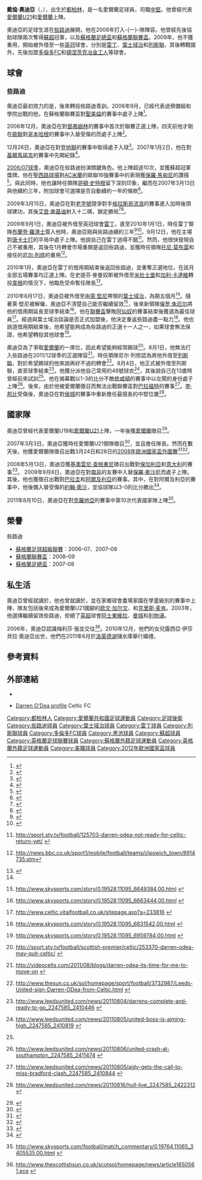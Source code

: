 {{noteTA
|G1=足球
|G2=FAcup
|G3=蘇超
|G4=列斯聯
|G5=uefa
|T=zh-hans:达伦·奥戴;zh-hk:戴倫·奧迪亞;zh-tw:達倫·奧戴;
|1=zh-hans:达伦·奥戴;zh-hk:戴倫·奧迪亞;zh-tw:達倫·奧戴;
|2=zh-hans:奥戴;zh-hk:奧迪亞;zh-tw:奧戴;
|3=zh-hans:圣西罗球场;zh-hk:聖西路球場;zh-tw:聖西羅球場;
|4=zh-hans:保罗·马尔蒂尼;zh-hk:保羅·馬甸尼;zh-tw:保羅·馬爾蒂尼;
|5=zh-hans:埃登·麦克格迪;zh-hk:艾登·麥基迪;zh-tw:埃登·麥克格迪;
|6=zh-hans:布伦达·罗杰斯;zh-hk:布蘭登·羅渣士;zh-tw:布倫達·羅傑斯;
|7=zh-hans:加里·卡尔德威尔;zh-hk:加利·卡達維;zh-tw:加里·卡爾德威爾;
|8=zh-hans:罗伊·基恩;zh-hk:萊·堅尼;zh-tw:羅伊·基恩;
|9=zh-hans:吉奥瓦尼·特拉帕托尼;zh-hk:基奧雲尼·查帕東尼;zh-tw:吉奧瓦尼·特拉帕托尼;
|10=zh-hans:保罗·麦克谢恩;zh-hk:保羅·麥沙尼;zh-tw:保羅·麥克謝恩;
|11=zh-hans:约翰·奥谢;zh-hk:約翰·奧沙;zh-tw:約翰·奧謝;
|12=zh-tw:頓涅茨克冶金工人;zh-hk:當尼斯克;
}}
{{Infobox football biography
| playername          = 戴倫·奧迪亞<br>''Darren O'Dea''
| image       = Darren O'Dea 2011.jpg
| image_size  = 200
| caption             =
| fullname            = Darren O'Dea
| dateofbirth         = {{birth date and age|1987|2|4|df=yes}}
| cityofbirth         = [[都柏林|都柏林]]
| countryofbirth      = [[愛爾蘭|愛爾蘭]]
| height              = {{height|m=1.85}}
| position            = [[中堅|中堅]]、[[左閘|左閘]]
| currentclub = [[凯尔特人足球俱乐部|凯尔特人U18]] (manager)
| clubnumber = 
| youthyears1         =
| youthyears2         = 2005–2006
| youthclubs1         = {{Link-en|農場家園|Home Farm F.C.}}
| youthclubs2         = [[些路迪足球會|些路迪]]
| years1              = 2006–2012
| clubs1              = [[些路迪足球會|些路迪]]
| caps1               = 49
| goals1              = 4
| years2              = 2009
| clubs2              = → [[雷丁足球會|雷丁]]
| caps2               = 8
| goals2              = 0
| years3              = 2010–2011
| clubs3              = → [[葉士域治足球會|葉士域治]]
| caps3               = 20
| goals3              = 0
| years4              = 2011–2012
| clubs4              = → [[列斯聯足球會|列斯聯]]
| caps4               = 35
| goals4              = 2
| years5              = 2012-2013
| clubs5              = [[多倫多足球俱樂部|多倫多FC]]
| caps5               = 26
| goals5              = 1
| years6              = 2013-2014
| clubs6              = [[頓涅茨克冶金工人足球俱樂部|頓涅茨克冶金工人]]
| caps6                = 16
| goals6              = 2
| years7 = 2014–2015
| clubs7 = [[黑池足球會|黑池]]
| caps7 = 19
| goals7 = 0
| years8 = 2015
| clubs8 = [[孟買城足球會|孟買城]]
| caps8 = 9
| goals8 = 0
| years9 = 2016–2019
| clubs9 = [[邓迪足球俱乐部|邓迪]]
| caps9 = 88
| goals9 = 4
| years10 = 2019
| clubs10 = {{le|East Kilbride F.C.||East Kilbride}}
| caps10 = 0
| goals10 = 0
| totalcaps = 270
| totalgoals = 13
| nationalyears1      = 2007–2008
| nationalteam1       = [[愛爾蘭21歲以下國家足球隊|愛爾蘭U21]]
| nationalcaps1       = 10
| nationalgoals1      = 1
| nationalyears3 = 2009–2013
| nationalteam3 = [[愛爾蘭國家足球隊|愛爾蘭]]
| nationalcaps3 = 20
| nationalgoals3 = 1
| club-update         = 2015年4月6日 (一) 05:57 (UTC)
| nationalteam-update = 2015年4月6日 (一) 05:57 (UTC)
}}

'''戴倫·奧迪亞'''（{{lang-en|'''Darren O'Dea'''}}，{{bd|1987年|11月23日|catIdx=O'Dea ,Darren}}），出生於[[都柏林|都柏林]]，是一名愛爾蘭足球員，司職[[中堅|中堅]]。他曾經代表[[愛爾蘭21歲以下國家足球隊|愛爾蘭U21]]和[[愛爾蘭國家足球隊|愛爾蘭]]上陣。

奧迪亞的足球生涯在[[些路迪足球會|些路迪]]展開，他在2006年打入-{一}-隊陣容。他曾經先後協助球隊兩次奪得[[蘇格蘭足球超級聯賽|蘇超]]冠軍，以及[[蘇格蘭足總盃|蘇格蘭足總盃]]和[[蘇格蘭聯賽盃|蘇格蘭聯賽盃]]。2009年，他不獲重用，開始被外借至一些[[英格蘭足球冠軍聯賽|英冠]]球會，分別是[[雷丁足球會|雷丁]]、[[葉士域治足球會|葉士域治]]和[[列斯聯足球會|列斯聯]]，其後轉戰國外，先後加盟[[多倫多足球俱樂部|多倫多FC]]和[[頓涅茨克冶金工人足球俱樂部|頓涅茨克冶金工人]]等球會。

==球會==
===些路迪===
奧迪亞最初效力的是{{Link-en|農場家園|Home Farm F.C.}}，後來轉投些路迪青訓。2006年9月，已經代表過預備組和學院出戰的他，在蘇格蘭聯賽盃對[[聖美倫足球會|聖美倫]]的賽事中處子上陣<ref name="debut">{{en}}{{cite news | url=http://news.bbc.co.uk/sport1/hi/football/scot_cups/5356384.stm | publisher=BBC Sport | title=Celtic 2–0 St Mirren | date=19 September 2006 | accessdate=1 September 2009 | archive-date=2012-08-19 | archive-url=https://www.webcitation.org/6A1ZAbrbc?url=http://news.bbc.co.uk/sport2/hi/football/scot_cups/5356384.stm | dead-url=no }}</ref>。

2006年12月，奧迪亞在對[[鄧弗姆林足球會|鄧弗姆林]]的賽事中首次於聯賽正選上陣，四天前他才剛在[[歐洲聯賽冠軍盃|歐聯]]對[[哥本哈根足球會|哥本哈根]]的賽事中入替受傷的{{Link-en|史提芬·麥曼奴斯|Stephen McManus}}而處子上陣<ref>{{en}}{{cite news | url=http://sport.scotsman.com/topics.cfm?tid=829&id=1873212006 | publisher=The Scotsman | title=Bright O'Dea is in the zone for Old Firm debut | date=17 December 2006 | accessdate=28 December 2006 | archive-date=2012-08-21 | archive-url=https://www.webcitation.org/6A4mDlth6?url=http://www.scotsman.com/sport/football/top-football-stories/bright-o-dea-is-in-the-zone-for-old-firm-debut-1-1418014 | dead-url=no }}</ref>。

12月26日，奧迪亞在對[[登地聯足球會|登地聯]]的賽事中取得處子入球<ref>{{en}}{{cite news | url=http://news.bbc.co.uk/sport2/hi/football/scot_prem/6207775.stm | publisher=[[BBC_Sport|BBC Sport]] | title=Celtic 2–2 Dundee Utd | date=26 December 2006 | accessdate=28 December 2006 | archive-date=2012-08-19 | archive-url=https://www.webcitation.org/6A1ZDrNqD?url=http://news.bbc.co.uk/sport2/hi/football/scot_prem/6207775.stm | dead-url=no }}</ref>。2007年1月2日，他在對[[基爾馬諾克足球會|基爾馬諾克]]的賽事中先開紀錄<ref>{{en}}{{cite news | url=http://news.bbc.co.uk/sport1/hi/football/scot_prem/6221003.stm | publisher=BBC Sport | title=Celtic 2–0 Kilmarnock | date=2 January 2007 | accessdate=1 September 2009 | archive-date=2012-08-19 | archive-url=https://www.webcitation.org/6A1ZEejdS?url=http://news.bbc.co.uk/sport2/hi/football/scot_prem/6221003.stm | dead-url=no }}</ref>。

[[2006年至2007年蘇格蘭足球超級聯賽|2006/07球季]]，奧迪亞在些路迪扮演關鍵角色。他上陣超過10次，並獲蘇超冠軍獎牌。他在[[聖西路球場|聖西路球場]]對[[AC米蘭足球會|AC米蘭]]的歐聯16強賽事中的表現獲[[保羅·馬甸尼|保羅·馬甸尼]]的讚揚<ref>{{en}}{{citenews|title=Shyberry to San Siro and O'Dea has hunger for more|url=http://www.eveningtimes.co.uk/search/display.var.1248131.0.shyberry_to_san_siro_and_odea_has_hunger_for_more.php|publisher=Evening Times |date=9 March 2007}}</ref>。與此同時，他也讓時任領隊[[哥頓·史特根|哥頓·史特根]]留下深刻印象，繼而在2007年3月13日與他續約三年，附加球會可選擇是否自動續約一年的條款<ref>{{en}}{{cite news | url=http://news.bbc.co.uk/sport1/hi/football/teams/c/celtic/6444857.stm | publisher=BBC Sport | title=O'Dea signs new deal with Celtic | date=13 March 2007 | accessdate=1 September 2009 | archive-date=2012-08-19 | archive-url=https://www.webcitation.org/6A1ZKRG4o?url=http://news.bbc.co.uk/sport2/hi/football/teams/c/celtic/6444857.stm | dead-url=no }}</ref>。

2009年3月15日，奧迪亞在對[[老字號_(足球)|老字號]]競爭對手[[格拉斯哥流浪足球會|格拉斯哥流浪]]的賽事進入加時後頭球建功，其後[[艾登·麥基迪|艾登·麥基迪]]射入十二碼，鎖定勝局<ref>{{en}}{{cite news | url=http://news.bbc.co.uk/sport2/hi/football/scot_cups/7941624.stm | title=Celtic 2–0 Rangers | date=15 March 2009 | publisher=BBC Sport | accessdate=19 March 2009 | archive-date=2009-03-16 | archive-url=https://web.archive.org/web/20090316071250/http://news.bbc.co.uk/sport2/hi/football/scot_cups/7941624.stm | dead-url=no }}</ref><ref>{{en}}{{cite web |url=http://video.stv.tv/bc/sport-football-20090316-darren-o%27dea-celtic/ |title=存档副本 |accessdate=2011-08-23 |deadurl=yes |archiveurl=https://archive.is/20120720120331/http://video.stv.tv/bc/sport-football-20090316-darren-o'dea-celtic/ |archivedate=2012-07-20 }}</ref>。

2009年9月1日，奧迪亞被外借至英冠球會[[雷丁足球會|雷丁]]，直至2010年1月1日，時任雷丁領隊[[布蘭登·羅渣士|布蘭登·羅渣士]]簽入他時，奧迪亞剛與些路迪續約三年<ref>{{en}}{{cite news | url=http://www.readingfc.co.uk/page/NewsDetail/0,,10306~1784039,00.html | title=Confirmed: O'Dea signs on loan | date=1 September 2009 | work=readingfc.co.uk | accessdate=1 September 2009 | deadurl=yes | archiveurl=https://web.archive.org/web/20090904030343/http://www.readingfc.co.uk/page/NewsDetail/0,,10306~1784039,00.html | archivedate=2009年9月4日 }}</ref><ref>{{en}}{{cite news | url=http://news.bbc.co.uk/sport1/hi/football/teams/c/celtic/8230864.stm | title=Celtic duo eyed by English clubs | date=1 September 2009 | publisher=BBC Sport | accessdate=1 September 2009}}</ref>。9月12日，他在主場對[[唐卡士打足球會|唐卡士打]]的平局中處子上陣。他說自己在雷丁過得不錯<ref>{{en}}http://sport.stv.tv/football/125703-darren-odea-not-ready-for-celtic-return-yet/ {{Wayback|url=http://sport.stv.tv/football/125703-darren-odea-not-ready-for-celtic-return-yet/ |date=20120406071314 }}</ref>。然而，他很快發現自己不被重用，其後在1月轉會市場重開是返回些路迪，並獲時任領隊[[托尼·莫布雷|托尼·莫布雷]]和接任的[[尼尔·列侬|尼尔·列侬]]的重用<ref name="news.bbc.co.uk">{{en}}http://news.bbc.co.uk/sport1/mobile/football/teams/i/ipswich_town/8914735.stm</ref>。

2010年1月，奧迪亞在雷丁的借用期結束後返回些路迪，並重奪正選地位，在該月全部五場賽事均正選上陣。在史提芬·麥曼奴斯被外借至[[米杜士堡足球會|米杜士堡]]和[[加利·卡達維|加利·卡達維]]轉投[[韋根足球會|韋根]]的情況下，他臨危受命暫任隊長<ref>{{en}}{{citenews|title=Celtic will allow manager Tony Mowbray to sign striker and defender|url=http://www.guardian.co.uk/football/2010/jan/28/tony-mowbray-celtic-transfer-window|publisher=The Guardian|date=28 January 2010|first=Ewan|last=Murray|accessdate=1 May 2010|archive-date=2010-04-16|archive-url=https://web.archive.org/web/20100416092857/http://www.guardian.co.uk/football/2010/jan/28/tony-mowbray-celtic-transfer-window|dead-url=no}}</ref>。

2010年8月17日，奧迪亞被外借至由[[萊·堅尼|萊·堅尼]]帶領的[[葉士域治足球會|葉士域治]]，為期五個月<ref name="news.bbc.co.uk"/>。隨著萊·堅尼被解僱，奧迪亞不清楚自己能否繼續留效<ref>{{en}}http://www.skysports.com/story/0,19528,11095_6649384,00.html {{WebCite|url=https://www.webcitation.org/6A1ZTFbd5?url=http://www.skysports.com/story/0,19528,11095_6649384,00.html |date=20120819031436 |dateformat=iso }}</ref>，後來新領隊[[保罗·朱厄尔|保罗·朱厄尔]]將他的借用期延長至球季結束<ref>{{en}}http://www.skysports.com/story/0,19528,11095_6663444,00.html {{Wayback|url=http://www.skysports.com/story/0,19528,11095_6663444,00.html |date=20160305141439 }}</ref>。他在[[英格蘭聯賽盃|聯賽盃]]擊敗[[阿仙奴足球會|阿仙奴]]的賽事結束後獲選為最佳球員<ref>{{en}}http://www.celtic.vitalfootball.co.uk/sitepage.asp?a=233816 {{Wayback|url=http://www.celtic.vitalfootball.co.uk/sitepage.asp?a=233816 |date=20111004195343 }}</ref>。經過與葉士域治談論是否正式加盟後，他決定重返些路迪盡一點力<ref>{{en}}http://www.skysports.com/story/0,19528,11095_6831542,00.html {{WebCite|url=https://www.webcitation.org/6A1ZVNEeA?url=http://www.skysports.com/story/0,19528,11095_6831542,00.html |date=20120819031508 |dateformat=iso }}</ref>。他也說道借用期結束後，他希望能夠成為些路迪的正選十一人之一，如果球會無法保證，他希望轉投其他球會<ref>{{en}}http://www.skysports.com/story/0,19528,11095_6959784,00.html {{WebCite|url=https://www.webcitation.org/6A1ZWFRVl?url=http://www.skysports.com/story/0,19528,11095_6959784,00.html |date=20120819031520 |dateformat=iso }}</ref>。

奧迪亞為了爭取[[愛爾蘭國家足球隊|愛爾蘭]]的一席位，因此希望能夠經常踢球<ref>{{en}}http://sport.stv.tv/football/scottish-premier/celtic/253370-darren-odea-may-quit-celtic/ {{WebCite|url=https://www.webcitation.org/6A1ZXHeBQ?url=http://sport.stv.tv/football/clubs/celtic/253370-darren-odea-may-quit-celtic/ |date=20120819031536 |dateformat=iso }}</ref>。8月1日，他無法打入些路迪在2011/12球季的正選陣容<ref>{{en}}http://videocelts.com/2011/08/blogs/darren-odea-its-time-for-me-to-move-on {{WebCite|url=https://www.webcitation.org/6A1ZYW3A4?url=http://videocelts.com/2011/08/blogs/darren-odea-its-time-for-me-to-move-on |date=20120819031554 |dateformat=iso }}</ref>。時任領隊尼尔·列侬認為將他外借至[[列斯聯足球會|列斯聯]]，對於希望踢球的他來說再好不過的轉會<ref>{{en}}http://www.thesun.co.uk/sol/homepage/sport/football/3732987/Leeds-United-sign-Darren-ODea-from-Celtic.html {{Wayback|url=http://www.thesun.co.uk/sol/homepage/sport/football/3732987/Leeds-United-sign-Darren-ODea-from-Celtic.html |date=20151223174451 }}</ref>。8月4日，他正式被外借至列斯聯，直至球季結束<ref name="#1">{{en}}http://www.leedsunited.com/news/20110804/darrens-complete-and-ready-to-go_2247585_2410446 {{Wayback|url=http://www.leedsunited.com/news/20110804/darrens-complete-and-ready-to-go_2247585_2410446 |date=20150910072317 }}</ref>。他獲分派他自己常用的48號球衣<ref>{{en}}http://www.leedsunited.com/news/20110805/united-boss-is-aiming-high_2247585_2410819 {{Webarchive|url=https://archive.is/20120906015258/http://www.leedsunited.com/news/20110805/united-boss-is-aiming-high_2247585_2410819 |date=2012-09-06 }}</ref>，其後說自己在13歲時曾經前來試訓<ref name="#1"/>。他在揭幕戰以1-3的比分不敵[[修咸頓足球會|修咸頓]]的賽事中以左閘的身份處子上陣<ref>{{en}}http://www.leedsunited.com/news/20110806/united-crash-at-southampton_2247585_2411474 {{Wayback|url=http://www.leedsunited.com/news/20110806/united-crash-at-southampton_2247585_2411474 |date=20120209042157 }}</ref>。後來，由於他被愛爾蘭徵召而無法出戰聯賽盃對[[巴拉福特足球會|巴拉福特]]的賽事<ref>{{en}}http://www.leedsunited.com/news/20110805/aidy-gets-the-call-to-miss-bradford-clash_2247585_2410844 {{Wayback|url=http://www.leedsunited.com/news/20110805/aidy-gets-the-call-to-miss-bradford-clash_2247585_2410844 |date=20160304111943 }}</ref>。[[李·邦比|李·邦比]]受傷後，奧迪亞在對[[侯城足球會|侯城]]的賽事中重新擔任最擅長的中堅位置<ref>{{en}}http://www.leedsunited.com/news/20110816/hull-live_2247585_2422312 {{Wayback|url=http://www.leedsunited.com/news/20110816/hull-live_2247585_2422312 |date=20120930113105 }}</ref>。

==國家隊==
奧迪亞曾經代表愛爾蘭U19和[[愛爾蘭21歲以下國家足球隊|愛爾蘭U21]]上陣，一年後獲[[愛爾蘭國家足球隊|愛爾蘭]]徵召<ref>{{en}}{{cite news | url=http://www.fai.ie/index.php?option=com_content&task=view&id=1814&Itemid=9 | title=Staunton introduces two more newcomers for Croke Park matches | date=15 March 2007 | publisher=Football Association of Ireland | accessdate=24 March 2007 | archive-date=2012-08-19 | archive-url=https://www.webcitation.org/6A1ZnhUVZ?url=http://www.fai.ie/index.php?option=com_content | dead-url=no }}</ref>。

2007年3月3日，奧迪亞獲時任愛爾蘭U21領隊{{Link-en|唐·吉文斯|Don Givens}}徵召<ref>{{en}}{{cite news | url=http://www.fai.ie/index.php?option=com_content&task=view&id=1811 | title=Darren O'Dea a hit for Celtic and happy to sign an extended contract | date=14 March 2007 | publisher=Football Association of Ireland | accessdate=24 March 2007 | archive-date=2012-08-19 | archive-url=https://www.webcitation.org/6A1ZoIvQ4?url=http://www.fai.ie/index.php?option=com_content | dead-url=no }}</ref>，並且擔任隊長。然而在數天後，他獲愛爾蘭隊徵召出戰3月24日和28日的[[2008年歐洲國家盃外圍賽|2008年歐洲國家盃外圍賽]]<ref>{{en}}{{cite news | url=http://news.bbc.co.uk/sport2/hi/football/internationals/6456103.stm | title=Keogh comes in for injured Folan | date=18 March 2007 | publisher=BBC Sport | accessdate=1 September 2009 | archive-date=2012-08-19 | archive-url=https://www.webcitation.org/6A1ZosQTY?url=http://news.bbc.co.uk/sport2/hi/football/internationals/6456103.stm | dead-url=no }}</ref><ref>{{en}}{{citenews|title=Celtic goal hero Darren O'Dea called into Ireland squad|url=http://www.eveningtimes.co.uk/search/display.var.2495843.0.celtic_goal_hero_darren_odea_called_into_ireland_squad.php|publisher=Evening Times |date=16 March 2009}}</ref>。

2008年5月13日，奧迪亞獲[[基奧雲尼·查帕東尼|基奧雲尼·查帕東尼]]徵召出戰對[[保加利亞國家足球隊|保加利亞]]和[[意大利國家足球隊|意大利]]的賽事<ref>{{en}}{{cite news | url=http://news.bbc.co.uk/sport1/hi/football/internationals/7398975.stm | title=Keeper Kiely in Republic return | date=13 May 2008 | publisher=BBC Sport | accessdate=15 May 2008 | archive-date=2012-08-19 | archive-url=https://www.webcitation.org/6A1ZpfKyp?url=http://news.bbc.co.uk/sport2/hi/football/internationals/7398975.stm | dead-url=no }}</ref>。
2009年9月8日，奧迪亞在對[[南非國家足球隊|南非]]的友賽中入替[[保羅·麥沙尼|保羅·麥沙尼]]而處子上陣。其後，他也獲徵召出戰對[[巴拉圭國家足球隊|巴拉圭]]和[[阿爾及利亞國家足球隊|阿爾及利亞]]的賽事。其中，在對阿爾及利亞的賽事中，他後備入替受傷的[[約翰·奧沙|約翰·奧沙]]，並協球隊以3-0的比分勝出<ref>{{en}}{{citenews|title=Ireland stun Algeria with three superb goals!|url=http://www.fai.ie/index.php?option=com_content&view=article&id=101006:ireland-stun-algeria-with-three-superb-goals-&catid=1:senior-men&Itemid=8|publisher=Football Association of Ireland|date=28 May 2010|accessdate=2011-08-23|archive-date=2012-08-19|archive-url=https://www.webcitation.org/6A1ZrVsHW?url=http://www.fai.ie/index.php?option=com_content|dead-url=no}}</ref>。

2011年8月10日，奧迪亞在對[[克羅地亞國家足球隊|克羅地亞]]的賽事中第10次代表國家隊上陣<ref>{{en}}http://www.skysports.com/football/match_commentary/0,19764,11065_3405535,00.html {{Wayback|url=http://www.skysports.com/football/match_commentary/0,19764,11065_3405535,00.html |date=20121023203229 }}</ref>。

==榮譽==
;些路迪
*[[蘇格蘭足球超級聯賽|蘇格蘭足球超級聯賽]]：2006–07、2007–08
*[[蘇格蘭聯賽盃|蘇格蘭聯賽盃]]：2008–09
*[[蘇格蘭足總盃|蘇格蘭足總盃]]：2007-08

==私生活==
奧迪亞曾經就讀於{{Link-en|聖內思學院 (格拉斯哥)|St Aloysius' College, Glasgow|聖內思學院}}，他也曾就讀於{{Link-en|克隆金學院|Clonkeen College}}，並在家鄉球會農場家園在學童級別的賽事中上陣，隊友包括後來成為愛爾蘭U21國腳的[[欧文·加尔文|欧文·加尔文]]、{{Link-en|谢恩·萨普尔|Shane Supple}}和[[克里斯·麦肯|克里斯·麦肯]]。2003年，他選擇繼續留效些路迪，拒絕了[[英格蘭足球超級聯賽|英超]]球會[[阿士東維拉足球會|阿士東維拉]]、[[曼城足球會|曼城]]和[[利物浦足球會|利物浦]]。

2006年，奧迪亞認識梅利莎·張並交往<ref>{{en}}http://www.thescottishsun.co.uk/scotsol/homepage/news/article1650561.ece {{WebCite|url=https://www.webcitation.org/6A1Zs9mKC?url=http://www.thescottishsun.co.uk/scotsol/homepage/news/article1650561.ece |date=20120819032044 |dateformat=iso }}</ref>。2010年12月，他們的女兒露西亞·伊莎貝拉·奧迪亞出世，他們在2011年6月於[[洛蒙德湖|洛蒙德湖]]儲水庫舉行婚禮。

==參考資料==
{{reflist|2}}

==外部連結==
*{{en}}{{soccerbase|id=41533|name=戴倫·奧迪亞}}
*{{en}}[https://web.archive.org/web/20071014013103/http://www.celticfc.net/home/players/playerInfo/dODea.aspx Darren O'Dea profile] Celtic FC

{{2012年歐洲足球錦標賽愛爾蘭參賽名單}}

{{DEFAULTSORT:Odea, Darren}}
[[Category:都柏林人|Category:都柏林人]]
[[Category:愛爾蘭共和國足球運動員|Category:愛爾蘭共和國足球運動員]]
[[Category:足球後衛|Category:足球後衛]]
[[Category:些路迪球員|Category:些路迪球員]]
[[Category:葉士域治球員|Category:葉士域治球員]]
[[Category:雷丁球員|Category:雷丁球員]]
[[Category:列斯聯球員|Category:列斯聯球員]]
[[Category:多倫多FC球員|Category:多倫多FC球員]]
[[Category:黑池球員|Category:黑池球員]]
[[Category:蘇超球員|Category:蘇超球員]]
[[Category:英格蘭足球聯賽球員|Category:英格蘭足球聯賽球員]]
[[Category:蘇格蘭外籍足球運動員|Category:蘇格蘭外籍足球運動員]]
[[Category:英格蘭外籍足球運動員|Category:英格蘭外籍足球運動員]]
[[Category:美職球員|Category:美職球員]]
[[Category:2012年歐洲國家盃球員|Category:2012年歐洲國家盃球員]]